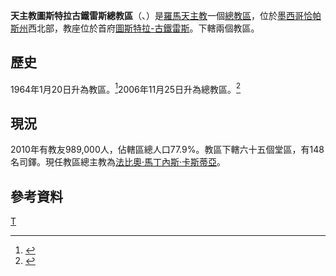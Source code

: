 {{Infobox Roman Catholic diocese
|jurisdiction     = 總教區
|name            = 圖斯特拉古鐵雷斯
 |latin= Archidioecesis Tuxtlensis
|image =Tuxtla06.jpg|caption =聖馬爾谷主教座堂
 |location = [[墨西哥|墨西哥]]
|territory = [[恰帕斯州|恰帕斯州]]西北部
|population = 989,000
|rite = [[罗马礼|罗马礼]]
|patron =
|province =
|established = 1964年
|cathedral = [[聖馬爾谷主教座堂_(圖斯特拉-古鐵雷斯)|聖馬爾谷主教座堂]] 
|co-cathedral =
|leadership = 總主教
|website =[http://arquidiocesisdetuxtla.org.mx/ 官方網頁]
|pope = 
|patriarch=
|metropolitan =[[法比奧·馬丁內斯·卡斯蒂亞|法比奧·馬丁內斯·卡斯蒂亞]]
|ordinary =
|coadjutor archbishop =
|coadjutor bishop =
|auxiliary =
|emeritus = }} 

'''天主教圖斯特拉古鐵雷斯總教區'''（{{lang-la|Archidioecesis Tuxtlensis}}、{{lang-es|Archidiócesis de Tuxtla Gutiérrez}}）是[[羅馬天主教|羅馬天主教]]一個[[總教區|總教區]]，位於[[墨西哥|墨西哥]][[恰帕斯州|恰帕斯州]]西北部，教座位於首府[[圖斯特拉-古鐵雷斯|圖斯特拉-古鐵雷斯]]。下轄兩個教區。
==歷史==
1964年1月20日升為教區。<ref>{{Cite web |url=http://www.vatican.va/holy_father/paul_vi/apost_constitutions/documents/hf_p-vi_apc_19641027_tuxtlensis_lt.html |title=升為教區的宗座憲令 |access-date=2013-05-14 |archive-date=2014-02-03 |archive-url=https://web.archive.org/web/20140203154023/http://www.vatican.va/holy_father/paul_vi/apost_constitutions/documents/hf_p-vi_apc_19641027_tuxtlensis_lt.html |dead-url=no }}</ref>2006年11月25日升為總教區。<ref>{{Cite web |url=http://www.vatican.va/holy_father/benedict_xvi/apost_constitutions/documents/hf_ben-xvi_apc_20061125_tigiuanaensis_lt.html |title=升為總教區的宗座憲令 |access-date=2013-05-14 |archive-date=2013-07-19 |archive-url=https://web.archive.org/web/20130719203118/http://www.vatican.va/holy_father/benedict_xvi/apost_constitutions/documents/hf_ben-xvi_apc_20061125_tigiuanaensis_lt.html |dead-url=no }}</ref>
==現況==
2010年有教友989,000人，佔轄區總人口77.9%。教區下轄六十五個堂區，有148名司鐸。現任教區總主教為[[法比奧·馬丁內斯·卡斯蒂亞|法比奧·馬丁內斯·卡斯蒂亞]]。

==參考資料==
{{reflist}}

{{墨西哥天主教教區}}
[[Category:墨西哥天主教教區|T]]